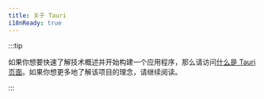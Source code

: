 ```yaml
---
title: 关于 Tauri
i18nReady: true
---
```


:::tip

如果你想要快速了解技术概述并开始构建一个应用程序，那么请访问[什么是 Tauri 页面](/zh-cn/start/)。如果你想更多地了解该项目的理念，请继续阅读。

:::


<CardGrid>
  <LinkCard
    title="Tauri 哲学"
    href="/zh-cn/about/philosophy/"
    description="了解更多关于 Tauri 背后的方法"
  />
  <LinkCard
    title="治理"
    href="/zh-cn/about/governance/"
    description="了解 Tauri 的治理结构是如何设置的"
  />
  <LinkCard
    title="商标"
    href="/zh-cn/about/trademark/"
    description="Tauri 商标的使用指南"
  />
</CardGrid>
